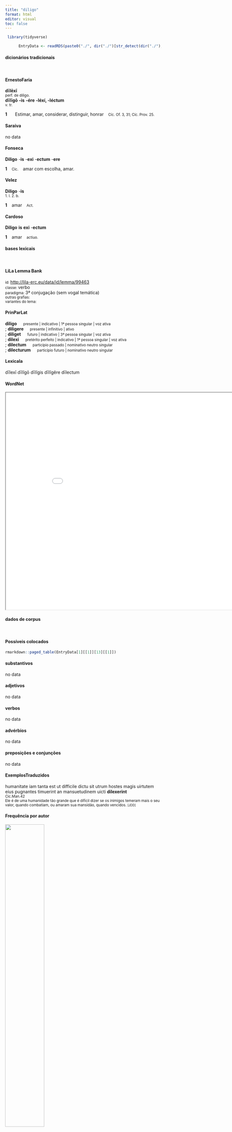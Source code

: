 ```yaml
---
title: "diligo"
format: html
editor: visual
toc: false
---
```



```r
 library(tidyverse) 

      EntryData <- readRDS(paste0("./", dir("./")[str_detect(dir("./"), "_xx100-105-108-105-103-111xx_.rds")]))

```


#### dicionários tradicionais

&emsp;




::: panel-tabset

#### ErnestoFaria

<b>dīlēxī</b> <br> <small>perf. de dilìgo.</small> <br> <small></small> 
 <b>dīlīgō</b> <b>-is</b> <b>-ére</b> <b>-léxí, -léctum</b> <br> <small>v. tr.</small> <br> <small></small>   <p> <b>1</b> &ensp; <small></small> &ensp; Estimar, amar, considerar, distinguir, honrar &ensp; <small>Cíc. Of. 3, 31; Cíc. Prov. 25.</small> </p>




#### Saraiva

no data




#### Fonseca

<b>Diligo</b> -<b>is</b> -<b>exi</b> -<b>ectum</b> -<b>ere</b>   <p> <b>1</b> &ensp; <small>Cic.</small> &ensp; amar com escolha, amar. </p>




#### Velez

<b>Diligo</b> -<b>is</b> <br> <small>1. l. 2. b.</small>   <p> <b>1</b> &ensp; amar &ensp; <small>Act.</small> </p>




#### Cardoso

<b>Diligo</b> <b>is</b> <b>exi</b> -<b>ectum</b>   <p> <b>1</b> &ensp; amar &ensp; <small>actiuo.</small> </p>


:::



#### bases lexicais

&emsp;






::: panel-tabset

#### LiLa Lemma Bank

<small> id: </small> <a href=' http://lila-erc.eu/data/id/lemma/99463 ' target="_blank"> http://lila-erc.eu/data/id/lemma/99463 </a> <br>
<small> classe: </small> verbo    <br>
<small> paradigma: </small> 3ª conjugação (sem vogal temática) <br>
<small> outras grafias: </small>  <br>
<small> variantes do lema: </small>  <br>





#### PrinParLat

<b> diligo </b>&emsp;<small> presente | indicativo | 1ª pessoa singular | voz ativa </small><br>
; <b> diligere </b>&emsp;<small> presente | infinitivo | ativo </small><br>
; <b> diliget </b>&emsp;<small> futuro | indicativo | 3ª pessoa singular | voz ativa </small><br>
; <b> dilexi </b>&emsp;<small> pretérito perfeito | indicativo | 1ª pessoa singular | voz ativa </small><br>
; <b> dilectum </b>&emsp;<small> particípio passado | nominativo neutro singular </small><br>
; <b> dilecturum </b>&emsp;<small> particípio futuro | nominativo neutro singular </small><br>





#### Lexicala

dīlexī 
 dīlĭgō 
 dīlĭgis 
 dīlĭgĕre 
 dīlectum




#### WordNet

<iframe width='900' height='700' src='Media/Tree__xx100-105-108-105-103-111xx__sem_type_lexemes_pt.html'>

</iframe>


:::



#### dados de corpus

&emsp;




::: panel-tabset

#### Possíveis colocados

```r

rmarkdown::paged_table(EntryData[1][[1]][13][[1]])

```


#### substantivos

no data




#### adjetivos

no data




#### verbos

no data




#### advérbios

no data




#### preposições e conjunções

no data


:::



::: panel-tabset

#### ExemplosTraduzidos

<p> humanitate iam tanta est ut difficile dictu sit utrum hostes magis uirtutem eius pugnantes timuerint an mansuetudinem uicti <b>dilexerint</b> <br> <small> Cic.Man.42 <br> Ele é  de uma humanidade tão grande que é difícil dizer se os inimigos temeram mais o seu valor, quando combatiam, ou amaram sua mansidão, quando vencidos. <small> [JDD] </small> </small> </p>





#### Frequência por autor

![](./Media/barchart__xx100-105-108-105-103-111xx__lemma_BY_author_Frequencies.webp){width=50% fig-alt='This charts plots the frequency of lemma by author_Frequencies. The Cicero subcorpus registers the highest normalized frequency, with the value of 3.68 and an absolute frequency of 59. The Ovidius subcorpus follows, with a normalized frequency of 0 and an absolute frequency of 0. the subcorpus with the least normalized frequency is Ovidius with the normalized value of 0 and an absolute freqeuncy of 0. here are all the values: subcorpus: Caesar ; normalized frequency: 1 ; absolute frequency: 0.377672029609487. subcorpus: Cicero ; normalized frequency: 59 ; absolute frequency: 3.67546285913633. subcorpus: Horatius ; normalized frequency: 2 ; absolute frequency: 1.77604120415594. subcorpus: Ovidius ; normalized frequency: 0 ; absolute frequency: 0. subcorpus: Phaedrus ; normalized frequency: 2 ; absolute frequency: 3.0362835888872. subcorpus: Sallustius ; normalized frequency: 0 ; absolute frequency: 0. subcorpus: Seneca ; normalized frequency: 5 ; absolute frequency: 0.933166607566115. subcorpus: Suetonius ; normalized frequency: 0 ; absolute frequency: 0. subcorpus: Tacitus ; normalized frequency: 0 ; absolute frequency: 0. subcorpus: Vergilius ; normalized frequency: 1 ; absolute frequency: 1.93050193050193. subcorpus: Hieronymus ; normalized frequency: 0 ; absolute frequency: 0'}




#### Frequência por gênero

![](./Media/barchart__xx100-105-108-105-103-111xx__lemma_BY_genre_Frequencies.webp){width=50% fig-alt='This charts plots the frequency of lemma by genre_Frequencies. The Prosa.filosófica subcorpus registers the highest normalized frequency, with the value of 5.77 and an absolute frequency of 35. The Prosa.oratória subcorpus follows, with a normalized frequency of 1.34 and an absolute frequency of 14. the subcorpus with the least normalized frequency is Prosa.ficcional with the normalized value of 0 and an absolute freqeuncy of 0. here are all the values: subcorpus: Prosa.histórica ; normalized frequency: 1 ; absolute frequency: 0.243433384454344. subcorpus: Prosa.filosófica ; normalized frequency: 35 ; absolute frequency: 5.76596761173622. subcorpus: Prosa.oratória ; normalized frequency: 14 ; absolute frequency: 1.3441763559379. subcorpus: Prosa.epistolográfica ; normalized frequency: 14 ; absolute frequency: 3.70969024086489. subcorpus: Poesia.lírica ; normalized frequency: 2 ; absolute frequency: 1.68251030537562. subcorpus: Poesia.didática ; normalized frequency: 2 ; absolute frequency: 1.69649673424379. subcorpus: Poesia.trágica ; normalized frequency: 1 ; absolute frequency: 0.868658790826963. subcorpus: Poesia.épica ; normalized frequency: 1 ; absolute frequency: 1.93050193050193. subcorpus: Prosa.ficcional ; normalized frequency: 0 ; absolute frequency: 0'}




#### Frequência por século

![](./Media/barchart__xx100-105-108-105-103-111xx__lemma_BY_period_Frequencies.webp){width=50% fig-alt='This charts plots the frequency of lemma by period_Frequencies. The I.a.C. subcorpus registers the highest normalized frequency, with the value of 2.93 and an absolute frequency of 63. The I.a.C. subcorpus follows, with a normalized frequency of 2.93 and an absolute frequency of 63. the subcorpus with the least normalized frequency is II.d.C. with the normalized value of 0 and an absolute freqeuncy of 0. here are all the values: subcorpus: I.a.C. ; normalized frequency: 63 ; absolute frequency: 2.9322783337212. subcorpus: I.d.C. ; normalized frequency: 7 ; absolute frequency: 1.07082759675692. subcorpus: II.d.C. ; normalized frequency: 0 ; absolute frequency: 0. subcorpus: IV.d.C. ; normalized frequency: 0 ; absolute frequency: 0'}


:::

